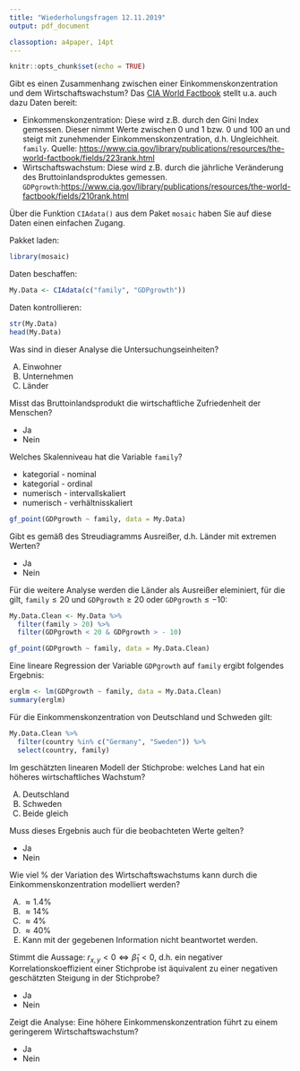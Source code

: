 ```yaml
---
title: "Wiederholungsfragen 12.11.2019"
output: pdf_document

classoption: a4paper, 14pt
---
```


```r
knitr::opts_chunk$set(echo = TRUE)
```


Gibt es einen Zusammenhang zwischen einer Einkommenskonzentration und dem Wirtschaftswachstum? Das [CIA World Factbook](https://www.cia.gov/library/publications/the-world-factbook/) stellt u.a. auch dazu Daten bereit:

- Einkommenskonzentration: Diese wird z.B. durch den Gini Index gemessen. Dieser nimmt Werte zwischen $0$ und $1$ bzw. $0$ und $100$ an und steigt mit zunehmender Einkommenskonzentration, d.h. Ungleichheit. `family`. Quelle: [https://www.cia.gov/library/publications/resources/the-world-factbook/fields/223rank.html](https://www.cia.gov/library/publications/resources/the-world-factbook/fields/223rank.html)
- Wirtschaftswachstum: Diese wird z.B. durch die jährliche Veränderung des Bruttoinlandsproduktes gemessen. `GDPgrowth`:[https://www.cia.gov/library/publications/resources/the-world-factbook/fields/210rank.html](https://www.cia.gov/library/publications/resources/the-world-factbook/fields/210rank.html)

Über die Funktion `CIAdata()` aus dem Paket `mosaic` haben Sie auf diese Daten einen einfachen Zugang.

Pakket laden:
```r
library(mosaic)
```

Daten beschaffen:
```r
My.Data <- CIAdata(c("family", "GDPgrowth"))
```

Daten kontrollieren:

```r
str(My.Data)
head(My.Data)
```

\newpage

Was sind in dieser Analyse die Untersuchungseinheiten?

A.  Einwohner
B.  Unternehmen
C.  Länder

\vspace{2cm}

Misst das Bruttoinlandsprodukt die wirtschaftliche Zufriedenheit der Menschen?

-  Ja
-  Nein

\vspace{2cm}

Welches Skalenniveau hat die Variable `family`?

-  kategorial - nominal
-  kategorial - ordinal
-  numerisch - intervallskaliert
-  numerisch - verhältnisskaliert

\newpage

```r
gf_point(GDPgrowth ~ family, data = My.Data)
```

Gibt es gemäß des Streudiagramms Ausreißer, d.h. Länder mit extremen Werten?

-  Ja
-  Nein

\newpage

Für die weitere Analyse werden die Länder als Ausreißer eleminiert, für die gilt, `family`$\leq 20$ und `GDPgrowth`$\geq 20$ oder `GDPgrowth`$\leq -10$: 
```r
My.Data.Clean <- My.Data %>%
  filter(family > 20) %>%
  filter(GDPgrowth < 20 & GDPgrowth > - 10)

gf_point(GDPgrowth ~ family, data = My.Data.Clean)
```

\newpage

Eine lineare Regression der Variable `GDPgrowth` auf `family` ergibt folgendes Ergebnis:

```r
erglm <- lm(GDPgrowth ~ family, data = My.Data.Clean)
summary(erglm)
```

Für die Einkommenskonzentration von Deutschland und Schweden gilt:
```r
My.Data.Clean %>%
  filter(country %in% c("Germany", "Sweden")) %>%
  select(country, family)
```


Im geschätzten linearen Modell der Stichprobe: welches Land hat ein höheres wirtschaftliches Wachstum?

A.  Deutschland
B.  Schweden
C.  Beide gleich

\vspace{2cm}

Muss dieses Ergebnis auch für die beobachteten Werte gelten?

-  Ja
-  Nein

\newpage

Wie viel \% der Variation des Wirtschaftswachstums kann durch die Einkommenskonzentration modelliert werden?

A.  $\approx 1.4\%$
B.  $\approx 14\%$
C.  $\approx 4\%$
D.  $\approx 40\%$
E.  Kann mit der gegebenen Information nicht beantwortet werden.

\vspace{2cm}

Stimmt die Aussage: $r_{x,y} < 0 \Leftrightarrow \hat{\beta}_1< 0$, d.h. ein negativer Korrelationskoeffizient einer Stichprobe ist äquivalent zu einer negativen geschätzten Steigung in der Stichprobe?

-  Ja
-  Nein

\vspace{2cm}

Zeigt die Analyse: Eine höhere Einkommenskonzentration führt zu einem geringerem Wirtschaftswachstum?

-  Ja
-  Nein







